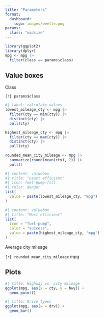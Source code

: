 ```yaml
---
title: "Parameters"
format: 
  dashboard:
    logo: images/beetle.png
params:
  class: "midsize"
---
```


```r
library(ggplot2)
library(dplyr)
mpg <- mpg |>
  filter(class == params$class)
```

## Value boxes {height="25%"}

::: {.valuebox icon="car-front-fill" color="info"}
Class

`{r} params$class`
:::

```r
#| label: calculate-values
lowest_mileage_cty <- mpg |>
  filter(cty == min(cty)) |>
  distinct(cty) |>
  pull(cty)

highest_mileage_cty <- mpg |>
  filter(cty == max(cty)) |>
  distinct(cty) |>
  pull(cty)
  
rounded_mean_city_mileage <- mpg |>
  summarize(round(mean(cty), 2)) |>
  pull()
```

```r
#| content: valuebox
#| title: "Least efficient"
#| icon: fuel-pump-fill
#| color: danger
list(
  value = paste(lowest_mileage_cty, "mpg")
)
```

```r
#| content: valuebox
#| title: "Most efficient"
list(
  icon = "fuel-pump",
  color = "success",
  value = paste(highest_mileage_cty, "mpg")
)
```

::: {.valuebox icon="fuel-pump" color="secondary"}
Average city mileage

`{r} rounded_mean_city_mileage` mpg
:::

## Plots {height="75%"}

```r
#| title: Highway vs. city mileage
ggplot(mpg, aes(x = cty, y = hwy)) +
  geom_point()
```

```r
#| title: Drive types
ggplot(mpg, aes(x = drv)) +
  geom_bar()
```
